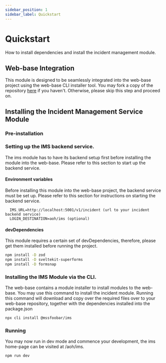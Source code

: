 ```yaml
---
sidebar_position: 1
sidebar_label: Quickstart
---
```


# Quickstart

How to install dependencies and install the incident management module.

## Web-base Integration

This module is designed to be seamlessly integrated into the web-base project using the web-base CLI installer tool.
You may fork a copy of the repository [here](https://github.com/mssfoobar/web-base) if you haven't. Otherwise, please skip this step and proceed on.

## Installing the Incident Management Service Module

### Pre-installation

### Setting up the IMS backend service.

The ims module has to have its backend setup first before installing the module into the web-base. Please refer to this section to
start up the backend service.

#### Environment variables

Before installing this module into the web-base project, the backend service must be set up. Please refer to this section for instructions on starting the backend service.

```
  IMS_URL=http://localhost:5001/v1/incident (url to your incident backend service)
  LOGIN_DESTINATION=aoh/ims (optional)
```

#### devDependencies

This module requires a certain set of devDependencies, therefore, please get them installed before running the project.

```bash
npm install -D zod
npm install -D sveltekit-superforms
npm install -D formsnap
```

### Installing the IMS Module via the CLI.

The web-base contains a module installer to install modules to the web-base. You may use this command to install the incident module. Running this command will download and copy over the required files over to your web-base repository, together with the dependencies installed into the package.json

```bash
npx cli install @mssfoobar/ims
```

### Running

You may now run in dev mode and commence your development, the ims home-page can be visited at /aoh/ims.

```bash
npm run dev
```
